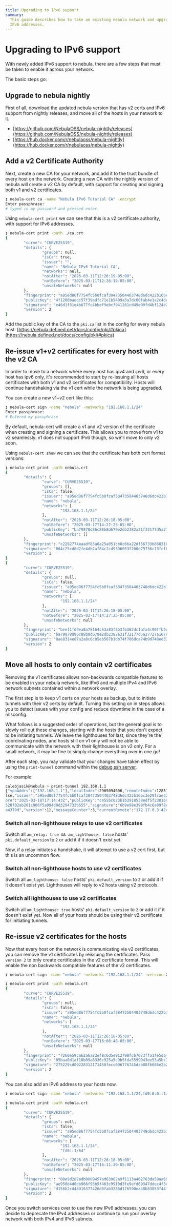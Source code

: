```yaml
---
title: Upgrading to IPv6 support
summary:
  This guide describes how to take an existing nebula network and upgrade it to use the new v2 certificates and enable
  IPv6 addresses.
---
```


# Upgrading to IPv6 support

With newly added IPv6 support to nebula, there are a few steps that must be taken to enable it across your network.

The basic steps go:


<TOCInline toc={toc} />

## Upgrade to nebula nightly

First of all, download the updated nebula version that has v2 certs and IPv6 support from nightly releases, and move all
of the hosts in your network to it.

- [https://github.com/NebulaOSS/nebula-nightly/releases](https://github.com/NebulaOSS/nebula-nightly/releases)
- [https://hub.docker.com/r/nebulaoss/nebula-nightly](https://hub.docker.com/r/nebulaoss/nebula-nightly)

## Add a v2 Certificate Authority

Next, create a new CA for your network, and add it to the trust bundle of every host on the network. Creating a new CA
with the nightly version of nebula will create a v2 CA by default, with support for creating and signing both v1 and v2
certificates.

```bash
❯ nebula-cert ca -name "Nebula IPv6 Tutorial CA" -encrypt
Enter passphrase:
# typed in my password and pressed enter.
```

Using `nebula-cert print` we can see that this is a v2 certificate authority, with support for IPv6 addresses.

```bash
❯ nebula-cert print -path ./ca.crt
{
        "curve": "CURVE25519",
        "details": {
                "groups": null,
                "isCa": true,
                "issuer": "",
                "name": "Nebula IPv6 Tutorial CA",
                "networks": null,
                "notAfter": "2026-03-11T12:26:19-05:00",
                "notBefore": "2025-03-11T12:26:19-05:00",
                "unsafeNetworks": null
        },
        "fingerprint": "a95ed86f7754fc5b0fcaf38473504403748d6dc422b16bc3e29fcae32af9a73c",
        "publicKey": "4f1200baedc57f39adfc71e1b5409a3a7dc60fab4e1a2c4decaeb347a2ad4d75",
        "signature": "e46d1f31e4b677fc4bbef9ebcf941261cd49e00fd4bf124e26b9fb7716d23e7588b0b6b87d276e625b30ef6fa32ced0aa46abee7b61d150907007586cd6e2203",
        "version": 2
}
```

Add the public key of the CA to the `pki.ca` list in the config for every nebula host:
[https://nebula.defined.net/docs/config/pki/#pkica](https://nebula.defined.net/docs/config/pki/#pkica)

## Re-issue v1+v2 certificates for every host with the v2 CA

In order to move to a network where every host has ipv4 and ipv6, or every host has ipv6 only, it's recommended to start
by re-issuing all hosts certificates with both v1 and v2 certificates for compatibility. Hosts will continue handshaking
via the v1 cert while the network is being upgraded.

You can create a new v1+v2 cert like this:

```bash
❯ nebula-cert sign -name "nebula" -networks "192.168.1.1/24"
Enter passphrase:
# Entered my passphrase
```

By default, nebula-cert will create a v1 and v2 version of the certificate when creating and signing a certificate. This
allows you to move from v1 to v2 seamlessly. v1 does not support IPv6 though, so we'll move to only v2 soon.

Using `nebula-cert show` we can see that the certificate has both cert format versions:

```bash
❯ nebula-cert print -path nebula.crt
{
        "details": {
                "curve": "CURVE25519",
                "groups": [],
                "isCa": false,
                "issuer": "a95ed86f7754fc5b0fcaf38473504403748d6dc422b16bc3e29fcae32af9a73c",
                "name": "nebula",
                "networks": [
                        "192.168.1.1/24"
                ],
                "notAfter": "2026-03-11T12:26:18-05:00",
                "notBefore": "2025-03-17T14:27:25-05:00",
                "publicKey": "ba79878d86c88b8d679e2db2382a31f32177d5a27727a167ee94f8ef1e12793b",
                "unsafeNetworks": []
        },
        "fingerprint": "c2292774eaadf83a0a25a051cb0c66a22df56733b8683104b317978547e99cbc",
        "signature": "064c25cd0d2fe4db2af84c2cd9396053f200e79736c13fcf8abfc2458cb9f40be0a9563c5d05b0192b891ab48aec3a9d82a09527fda8632e6286546170e2700b",
        "version": 1
}
{
        "curve": "CURVE25519",
        "details": {
                "groups": null,
                "isCa": false,
                "issuer": "a95ed86f7754fc5b0fcaf38473504403748d6dc422b16bc3e29fcae32af9a73c",
                "name": "nebula",
                "networks": [
                        "192.168.1.1/24"
                ],
                "notAfter": "2026-03-11T12:26:18-05:00",
                "notBefore": "2025-03-17T14:27:25-05:00",
                "unsafeNetworks": null
        },
        "fingerprint": "beef1fd9ea8a78164c53a83f5b3fb362dc1afa4c90ffb5db78c794be64286eca",
        "publicKey": "ba79878d86c88b8d679e2db2382a31f32177d5a27727a167ee94f8ef1e12793b",
        "signature": "8ae8314e87a2a8c6c85eb567b1db74f706dca74b9d748ee32f1c7b2ca6ad84946242bcf38c02b2a83a5109f07f4874bf84a331278ad21400c781c874ef392304",
        "version": 2
}
```

## Move all hosts to only contain v2 certificates

Removing the v1 certificates allows non-backwards compatible features to be enabled in your nebula network, like IPv6
and multiple IPv4 and IPv6 network subnets contained within a network overlay.

The first step is to keep v1 certs on your hosts as backup, but to initiate tunnels with their v2 certs by default.
Turning this setting on in steps allows you to detect issues with your config and reduce downtime in the case of a
misconfig.

What follows is a suggested order of operations, but the general goal is to slowly roll out these changes, starting with
the hosts that you don't expect to be initiating tunnels. We leave the lighthouses for last, since they're the
coordinating nodes, and hosts still on v1 only will not be able to communicate with the network with their lighthouse is
on v2 only. For a small network, it may be fine to simply change everything over in one go!

After each step, you may validate that your changes have taken effect by using the `print-tunnel` command within the
[debug ssh server](/docs/guides/debug-ssh-commands/).

For example:

```bash
calebjasik@nebula > print-tunnel 192.168.1.1
{"vpnAddrs":["192.168.1.1"],"localIndex":2965094606,"remoteIndex":1285130098,"remoteAddrs":["172.17.0.3:4242"],"cert":{"details":{"curve":"CURVE25519","groups":[],"isCa":fa
lse,"issuer":"a95ed86f7754fc5b0fcaf38473504403748d6dc422b16bc3e29fcae32af9a73c","name":"lighthouse1","networks":["192.168.1.1/24"],"notAfter":"2026-03-11T17:26:18Z","notBef
ore":"2025-03-18T17:14:43Z","publicKey":"c455bc023b1b3918538edf5f230169df12603703639db158c76da747e0eccc47","unsafeNetworks":[]},"fingerprint":"84cf960de2e49f7560a5c7f876857
528f02ab201c906f5a094d0d3294732b655","signature":"6b9e98e398fb4c6a89f8e71e6a1378cecb85c500966443673a3ebe8f9d46702d0213dbd4c5028644104eeae49c06a4906058b53cd809e07dec76fcec60
a4370d","version":1},"messageCounter":3,"currentRemote":"172.17.0.3:4242","currentRelaysToMe":[],"currentRelaysThroughMe":[]}
```

### Switch all non-lighthouse relays to use v2 certificates

Switch all `am_relay: true && am_lighthouse: false` hosts' `pki.default_version` to `2` or add it if it doesn't exist
yet.

Now, if a relay initiates a handshake, it will attempt to use a v2 cert first, but this is an uncommon flow.

### Switch all non-lighthouse hosts to use v2 certificates

Switch all `am_lighthouse: false` hosts' `pki.default_version` to `2` or add it if it doesn't exist yet. Lighthouses
will reply to v2 hosts using v2 protocols.

### Switch all lighthouses to use v2 certificates

Switch all `am_lighthouse: true` hosts' `pki.default_version` to `2` or add it if it doesn't exist yet. Now all of your
hosts should be using their v2 certificate for initiating tunnels.

## Re-issue v2 certificates for the hosts

Now that every host on the network is communicating via v2 certificates, you can remove the v1 certificates by reissuing
the certificates. Pass `-version 2` to only create certificates in the v2 certificate format. This will enable the non
backwards compatible features of the v2 certificates.

```bash
❯ nebula-cert sign -name "nebula" -networks "192.168.1.1/24" -version 2
```

```bash
❯ nebula-cert print -path nebula.crt
{
        "curve": "CURVE25519",
        "details": {
                "groups": null,
                "isCa": false,
                "issuer": "a95ed86f7754fc5b0fcaf38473504403748d6dc422b16bc3e29fcae32af9a73c",
                "name": "nebula",
                "networks": [
                        "192.168.1.1/24"
                ],
                "notAfter": "2026-03-11T12:26:18-05:00",
                "notBefore": "2025-03-17T16:06:48-05:00",
                "unsafeNetworks": null
        },
        "fingerprint": "7260e59ca62a6a23ef8c6d5e912790fcb7073ffa1fe5da485d934a99d558c5ab",
        "publicKey": "05baa0d1af10b89a8336c925a5c9b5fda5599943ee53a5bc742a573aa3e2753d",
        "signature": "275229cd09228312171450fecc696776745dab88f6686e2a2577b764e4829a6566e3821e1101cdedb035e649fa70dc634300b3e628bf8ea839b6215ff68fdf02",
        "version": 2
}
```

You can also add an IPv6 address to your hosts now.

```bash
❯ nebula-cert sign -name "nebula" -networks "192.168.1.1/24,fd0:0:0::1/64" -version 2
```

```bash
❯ nebula-cert print -path nebula.crt
{
        "curve": "CURVE25519",
        "details": {
                "groups": null,
                "isCa": false,
                "issuer": "a95ed86f7754fc5b0fcaf38473504403748d6dc422b16bc3e29fcae32af9a73c",
                "name": "nebula",
                "networks": [
                        "192.168.1.1/24",
                        "fd0::1/64"
                ],
                "notAfter": "2026-03-11T12:26:18-05:00",
                "notBefore": "2025-03-17T16:11:30-05:00",
                "unsafeNetworks": null
        },
        "fingerprint": "08e9d282adb0809457ad63982a9f1113a462763da58aa69b76d2b4cb1cd24724",
        "publicKey": "ae950d4d0db966f93b5f463c9910d3fe9efd69347ddec4f3ed0f379c51712e0f",
        "signature": "d156b2cd48916377426d8fab3286d176590ea48b83853f44f92089f1fb6d6bca9727b7169d3640e8a3418b3eac74159cb4368d847bd346663249d2dbbd81670e",
        "version": 2
}
```

Once you switch services over to use the new IPv6 addresses, you can decide to deprecate the IPv4 addresses or continue
to run your overlay network with both IPv4 and IPv6 subnets.
